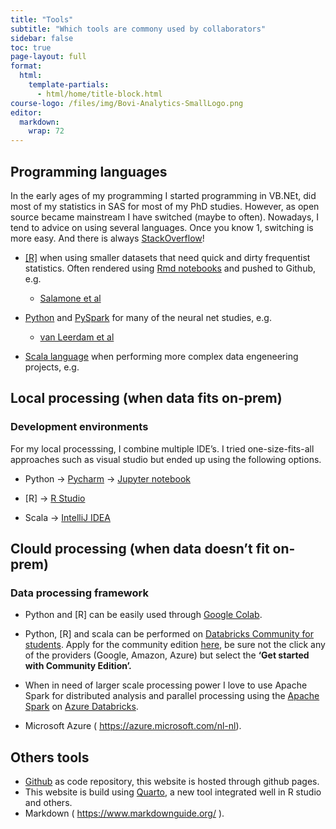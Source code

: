 ```yaml
---
title: "Tools"
subtitle: "Which tools are commony used by collaborators"
sidebar: false
toc: true
page-layout: full
format:
  html:
    template-partials:
      - html/home/title-block.html
course-logo: /files/img/Bovi-Analytics-SmallLogo.png
editor: 
  markdown: 
    wrap: 72
---
```


## **Programming languages**

In the early ages of my programming I started programming in VB.NEt, did
most of my statistics in SAS for most of my PhD studies. However, as
open source became mainstream I have switched (maybe to often).
Nowadays, I tend to advice on using several languages. Once you know 1,
switching is more easy. And there is always
[StackOverflow](https://stackoverflow.com/)!

-   [\[R\]](https://www.r-project.org/other-docs.html){.uri} when using
    smaller datasets that need quick and dirty frequentist statistics.
    Often rendered using [Rmd
    notebooks](https://rmarkdown.rstudio.com/lesson-10.html) and pushed
    to Github, e.g.

    -   [Salamone et
        al](https://github.com/Bovi-analytics/Salamone-et-al-2023)

-   [Python](https://docs.python.org/3/){.uri} and
    [PySpark](https://spark.apache.org/docs/latest/api/python/) for many
    of the neural net studies, e.g.

    -   [van Leerdam et
        al](https://github.com/Bovi-analytics/van-leerdam-et-al)

-   [Scala language](https://docs.scala-lang.org/){.uri} when performing
    more complex data engeneering projects, e.g.

## Local processing (when data fits on-prem)

### **Development environments**

For my local processsing, I combine multiple IDE's. I tried
one-size-fits-all approaches such as visual studio but ended up using
the following options.

-   Python -\> [Pycharm](https://www.jetbrains.com/pycharm/) -\>
    [Jupyter notebook](https://jupyter.org/){.uri}

-   \[R\] -\> [R
    Studio](https://posit.co/download/rstudio-desktop/){.uri}

-   Scala -\> [IntelliJ IDEA](https://www.jetbrains.com/idea/)

## Clould processing (when data doesn't fit on-prem)

### **Data processing framework**

-   Python and \[R\] can be easily used through [Google
    Colab](https://colab.google/){.uri}.

-   Python, \[R\] and scala can be performed on [Databricks Community
    for students](https://community.cloud.databricks.com/). Apply for
    the community edition
    [here](https://docs.databricks.com/getting-started/community-edition.html),
    be sure not the click any of the providers (Google, Amazon, Azure)
    but select the **'Get started with Community Edition'.**

-   When in need of larger scale processing power I love to use Apache
    Spark for distributed analysis and parallel processing using the
    [Apache Spark](https://spark.apache.org/) on [Azure
    Databricks](https://azure.microsoft.com/en-us/products/databricks).

-   Microsoft Azure (
    [[https://azure.microsoft.com/nl-nl]{.underline}](https://azure.microsoft.com/nl-nl)).

## **Others tools**

-   [Github](https://github.com/){.uri} as code repository, this website
    is hosted through github pages.
-   This website is build using [Quarto](https://quarto.org/){.uri}, a
    new tool integrated well in R studio and others.
-   Markdown ( <https://www.markdownguide.org/> ).
